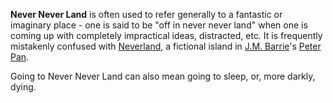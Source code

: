 '''Never Never Land''' is often used to refer generally to a fantastic or imaginary place - one is said to be "off in never never land" when one is coming up with completely impractical ideas, distracted, etc. It is frequently mistakenly confused with [[Neverland]], a fictional island in [[J.M. Barrie]]'s [[Peter Pan]].

Going to Never Never Land can also mean going to sleep, or, more darkly, dying.